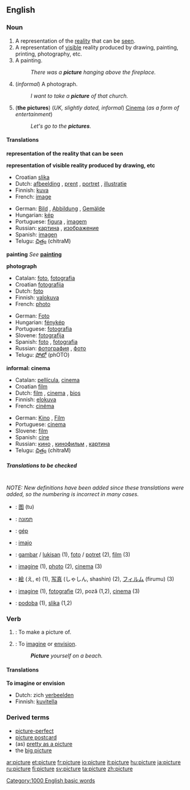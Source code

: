 ==English==

{{rank|watch|equal|afternoon|868|picture|study|father's|killed}}

===Noun===
{{en-noun-reg}}

# A representation of the [[reality]] that can be [[see]]n.<!--what does this mean? Clarify this definition-->
# A representation of [[visible]] reality produced by drawing, painting, printing, photography, etc.
# A painting.
#:''There was a '''picture''' hanging above the fireplace.''
# (''informal'') A photograph.
#:''I want to take a '''picture''' of that church.''
# ('''the pictures''') (''UK, slightly dated, informal'') [[Cinema]] (''as a form of entertainment'')
#:''Let's go to the '''pictures'''.''

====Translations====

'''representation of the reality that can be seen'''
{{top}}
{{mid}}
{{bottom}}

'''representation of visible reality produced by drawing, etc'''
{{top}}
*Croatian [[slika]] {{f}}
*Dutch: [[afbeelding]] {{f}}, [[prent]] {{f}}, [[portret]] {{n}}, [[illustratie]] {{f}}
*Finnish: [[kuva]]
*French: [[image#French|image]] {{f}}
{{mid}}
*German: [[Bild]] {{n}}, [[Abbildung]] {{f}}, [[Gemälde]] {{f}}
*Hungarian: [[kép]]
*Portuguese: [[figura]] {{f}}, [[imagem]] {{f}}
*Russian: [[картина]] {{f}}, [[изображение]] {{n}}
*Spanish: [[imagen]] {{f}}
*Telugu: [[చిత్రం]] (chitraM)
{{bottom}}

'''painting'''
''See'' '''[[painting]]'''

'''photograph'''
<!--Note: include INFORMAL translations in this table, where these exist-->
{{top}}
*Catalan: [[foto]], [[fotografia]] {{f}}
*Croatian [[fotografija]] {{f}}
*Dutch: [[foto#Dutch|foto]] {{m}}
*Finnish: [[valokuva]]
*French: [[photo#French|photo]] {{f}}
{{mid}}
*German: [[Foto#German|Foto]] {{n}}
*Hungarian: [[fénykép]]
*Portuguese: [[fotografia]] {{f}}
*Slovene: [[fotografija]] {{f}} 
*Spanish: [[foto#Spanish|foto]] {{f}}, [[fotografia]] {{f}} 
*Russian: [[фотография]] {{f}}, [[фото]] {{n}}
*Telugu: [[ఫోటో]] (phOTO)
{{bottom}}

'''informal: cinema'''
<!--Note: include INFORMAL translations in this table, where these exist-->
{{top}}
*Catalan: [[pellícula]], [[cinema]]
*Croatian [[film]] {{m}}
*Dutch: [[film#Dutch|film]] {{m}}, [[cinema]] {{m}}, [[bios]] {{m}}
*Finnish: [[elokuva]]
*French: [[cinéma]] {{m}}
{{mid}}
*German: [[Kino]] {{n}}, [[film#German|Film]] {{m}}
*Portuguese: [[cinema]] {{m}}
*Slovene: [[film]] {{m}}
*Spanish: [[cine]] {{m}}
*Russian: [[кино]] {{n}}, [[кинофильм]] {{m}}, [[картина]] {{f}}
*Telugu: [[చిత్రం]] (chitraM)
{{bottom}}

=====Translations to be checked=====
<!--Remove this section once all of the translations below have been moved into the tables above.-->
{{checktrans}}<br>''NOTE: New definitions have been added since these translations were added, so the numbering is incorrect in many cases.''

*{{ttbc|Chinese}}: [[图]] (tu)  
*{{ttbc|Hebrew}}: [[תמונה]] {{f}}
*{{ttbc|Hungarian}}: [[gép]]
*{{ttbc|Ido}}: [[imajo]]
*{{ttbc|Indonesian}}: [[gambar]] / [[lukis|lukisan]] (1), [[foto]] / [[potret]] (2), [[film]] (3)
*{{ttbc|Interlingua}}: [[imagine]] (1), [[photo]] (2), [[cinema]] (3)
*{{ttbc|Japanese}}: [[絵]] (え, e) (1), [[写真]] (しゃしん, shashin) (2), [[フィルム]] (firumu) (3)
*{{ttbc|Romanian}}: [[imagine]] {{n}} (1), [[fotografie]] {{f}} (2), poză {{f}} (1,2), [[cinema]] {{n}} (3)
*{{ttbc|Slovene}}: [[podoba]] {{f}} (1), [[slika]] {{f}} (1,2)

===Verb===
{{en-infl-reg-other-e|pictur|e}}

# {{transitive}}: To make a picture of.<!--clarify this definition-->
# {{transitive}}: To [[imagine]] or [[envision]].
#:'''''Picture''' yourself on a beach.''

====Translations====
'''To imagine or envision'''
*Dutch: zich [[verbeelden]]
*Finnish: [[kuvitella]]

===Derived terms===
*[[picture-perfect]]
*[[picture postcard]]
*(as) [[pretty as a picture]]
*the [[big picture]]

{{rfc}}

[[Category:1000 English basic words]]

[[ar:picture]]
[[et:picture]]
[[fr:picture]]
[[io:picture]]
[[it:picture]]
[[hu:picture]]
[[ja:picture]]
[[ru:picture]]
[[fi:picture]]
[[sv:picture]]
[[ta:picture]]
[[zh:picture]]
